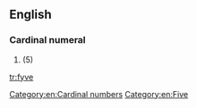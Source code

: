 ==English==

===Cardinal numeral===
{{head|en|cardinal numeral}}

# {{obsolete spelling of|five}} (5)

[[Category:en:Cardinal numbers]]
[[Category:en:Five]]

[[tr:fyve]]